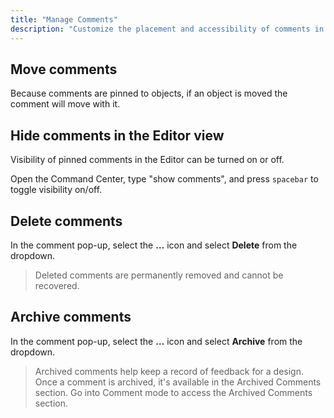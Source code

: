 ```yaml
---
title: "Manage Comments"
description: "Customize the placement and accessibility of comments in your scene."
---
```


## Move comments

Because comments are pinned to objects, if an object is moved the comment will move with it.&#x20;

## Hide comments in the Editor view

Visibility of pinned comments in the Editor can be turned on or off.&#x20;

Open the Command Center, type "show comments", and press `spacebar` to toggle visibility on/off.

## Delete comments

In the comment pop-up, select the **…** icon and select **Delete** from the dropdown.&#x20;

> Deleted comments are permanently removed and cannot be recovered.

## Archive comments

In the comment pop-up, select the **…** icon and select **Archive** from the dropdown.

> Archived comments help keep a record of feedback for a design. Once a comment is archived, it's available in the Archived Comments section. Go into Comment mode to access the Archived Comments section.